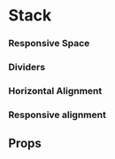 
<Meta title="Components/Stack" component={Stack} />

# Stack

<Canvas withSource="open">
  <Story name="Base">
    <Stack space="4">
      <Placeholder height={40} />
      <Placeholder height={40} />
      <Placeholder height={40} />
    </Stack>
  </Story>
</Canvas>

### Responsive Space

<Canvas>
  <Story name="Space">
    <Stack
      space={{
        '@initial': '0',
        '@bp1': '2',
        '@bp2': '4',
        '@bp3': '8',
      }}
    >
      <Placeholder height={40} />
      <Placeholder height={40} />
      <Placeholder height={40} />
    </Stack>
  </Story>
</Canvas>

### Dividers

<Canvas>
  <Story name="Dividers">
    <Stack space="4" dividers="salmon">
      <Placeholder height={40} />
      <Placeholder height={40} />
      <Placeholder height={40} />
    </Stack>
  </Story>
</Canvas>

### Horizontal Alignment

<Canvas>
  <Story name="Horizontal Alignment">
    <Stack space="8" dividers="salmon">
      <Stack space="2" align="left">
        <Placeholder width={60} height={40} label="left" />
        <Placeholder width={80} height={40} />
        <Placeholder width={100} height={40} />
      </Stack>
      <Stack space="2" align="center">
        <Placeholder width={60} height={40} />
        <Placeholder width={80} height={40} label="center" />
        <Placeholder width={100} height={40} />
      </Stack>
      <Stack space="2" align="right">
        <Placeholder width={60} height={40} />
        <Placeholder width={80} height={40} />
        <Placeholder width={100} height={40} label="right" />
      </Stack>
    </Stack>
  </Story>
</Canvas>

### Responsive alignment

<Canvas>
  <Story name="Responsive alignment">
    <Stack
      space="2"
      align={{
        '@initial': 'left',
        '@bp1': 'center',
        '@bp2': 'right',
      }}
    >
      <Placeholder width={60} height={40} />
      <Placeholder width={80} height={40} />
      <Placeholder width={100} height={40} />
    </Stack>
  </Story>
</Canvas>

## Props

<ArgsTable of={Stack} />
